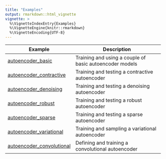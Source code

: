 ```yaml
---
title: "Examples"
output: rmarkdown::html_vignette
vignette: >
  %\VignetteIndexEntry{Examples}
  %\VignetteEngine{knitr::rmarkdown}
  %\VignetteEncoding{UTF-8}
---
```


| Example | Description |
|---------|-------------|
| [autoencoder_basic](autoencoder_basic.html) | Training and using a couple of basic autoencoder models |
| [autoencoder_contractive](autoencoder_contractive.html) | Training and testing a contractive autoencoder |
| [autoencoder_denoising](autoencoder_denoising.html) | Training and testing a denoising autoencoder |
| [autoencoder_robust](autoencoder_robust.html) | Training and testing a robust autoencoder |
| [autoencoder_sparse](autoencoder_sparse.html) | Training and testing a sparse autoencoder |
| [autoencoder_variational](autoencoder_variational.html) | Training and sampling a variational autoencoder |
| [autoencoder_convolutional](autoencoder_convolutional.html) | Defining and training a convolutional autoencoder |
